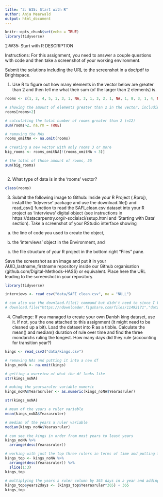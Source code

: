 ```yaml
---
title: "3: W35: Start with R"
author: Anja Meerwald 
output: html_document
---
```


```r
knitr::opts_chunk$set(echo = TRUE)
library(tidyverse)
```

2:W35: Start with R
DESCRIPTION

Instructions: For this assignment, you need to answer a couple questions with code and then take a screenshot of your working environment.

Submit the solutions including the URL to the screenshot in a doc/pdf to Brightspace.

1) Use R to figure out how many elements in the vector below are greater than 2 and then tell me what their sum (of the larger than 2 elements) is.

```r
rooms <- c(1, 2, 4, 5, 1, 3, 1, NA, 3, 1, 3, 2, 1, NA, 1, 8, 3, 1, 4, NA, 1, 3, 1, 2, 1, 7, 1, 9, 3, NA)
```


```r
# showing the amount of elements greater than 2 in the vector, including NAs
rooms[rooms>2]
```


```r
# calculating the total number of rooms greater than 2 (=12)
sum(rooms>2, na.rm = TRUE)
```


```r
# removing the NAs
rooms_omitNA <- na.omit(rooms)

# creating a new vector with only rooms 3 or more 
big_rooms <- rooms_omitNA[!(rooms_omitNA < 3)]

# the total of those amount of rooms, 55 
sum(big_rooms)
  
```

2) What type of data is in the 'rooms' vector?

```r
class(rooms)
```

3) Submit the following image to Github: Inside your R Project (.Rproj), install the 'tidyverse' package and use the download.file() and read_csv() function to read the SAFI_clean.csv dataset into your R project as 'interviews' digital object (see instructions in https://datacarpentry.org/r-socialsci/setup.html and 'Starting with Data' section). Take a screenshot of your RStudio interface showing

a) the line of code you used to create the object,

b) the 'interviews' object in the Environment, and

c) the file structure of your R project in the bottom right "Files" pane.

Save the screenshot as an image and put it in your AUID_lastname_firstname repository inside our Github organisation (github.com/Digital-Methods-HASS) or equivalent. Place here the URL leading to the screenshot in your repository.

```r
library(tidyverse)

interviews <- read_csv("data/SAFI_clean.csv", na = "NULL")

# can also use the downlaod.file() command but didn't need to since I have the file already in my data folder 
# download.file("https://ndownloader.figshare.com/files/11492171","data/SAFI_clean.csv", mode = "wb")

```

4) Challenge: If you managed to create your own Danish king dataset, use it. If not, you the one attached to this assignment (it might need to be cleaned up a bit). Load the dataset into R as a tibble. Calculate the mean() and median() duration of rule over time and find the three mondarchs ruling the longest. How many days did they rule (accounting for transition year?)

```r
kings <- read_csv2("data/kings.csv")

# removing NAs and putting it into a new df 
kings_noNA <- na.omit(kings)

# getting a overview of what the df looks like 
str(kings_noNA)

# making the yearsaruler variable numeric 
kings_noNA$Yearasruler <- as.numeric(kings_noNA$Yearasruler)

str(kings_noNA)

# mean of the years a ruler variable 
mean(kings_noNA$Yearasruler) 

# median of the years a ruler variable 
median(kings_noNA$Yearasruler)

# can see the kings in order from most years to least years 
kings_noNA %>% 
  arrange(desc(Yearasruler))

# working with just the top three rulers in terms of time and putting them into their own data frame  
kings_top <- kings_noNA %>% 
  arrange(desc(Yearasruler)) %>% 
  slice(1:3)
kings_top
  
# multiplying the years a ruler column by 365 days in a year and adding another 365 for the transition year; also adding it to the kings top data frame  
kings_top$years2days <- (kings_top$Yearasruler*365) + 365
kings_top

```


